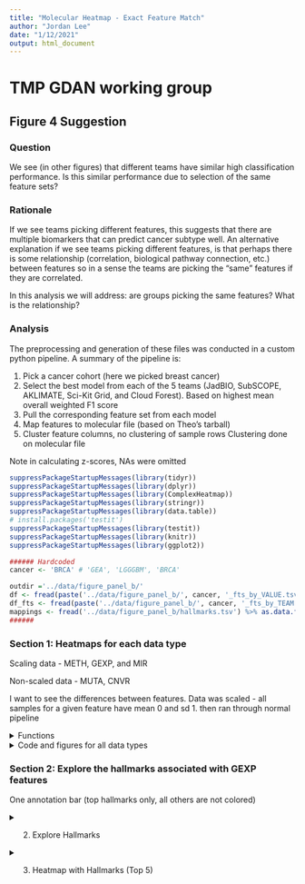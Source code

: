 ```yaml
---
title: "Molecular Heatmap - Exact Feature Match"
author: "Jordan Lee"
date: "1/12/2021"
output: html_document
---
```


# TMP GDAN working group 
## Figure 4 Suggestion

### Question

We see (in other figures) that different teams have similar high classification performance. Is this similar performance due to selection of the same feature sets?

### Rationale

If we see teams picking different features, this suggests that there are multiple biomarkers that can predict cancer subtype well. An alternative explanation if we see teams picking different features, is that perhaps there is some relationship (correlation, biological pathway connection, etc.) between features so in a sense the teams are picking the "same" features if they are correlated.

In this analysis we will address: are groups picking the same features? What is the relationship?


### Analysis

The preprocessing and generation of these files was conducted in a custom python pipeline. A summary of the pipeline is:

1. Pick a cancer cohort (here we picked breast cancer)
2. Select the best model from each of the 5 teams (JadBIO, SubSCOPE, AKLIMATE, Sci-Kit Grid, and Cloud Forest). Based on highest mean overall weighted F1 score
3. Pull the corresponding feature set from each model
4. Map features to molecular file (based on Theo's tarball)
5. Cluster feature columns, no clustering of sample rows Clustering done on molecular file

Note in calculating z-scores, NAs were omitted

```r

suppressPackageStartupMessages(library(tidyr))
suppressPackageStartupMessages(library(dplyr))
suppressPackageStartupMessages(library(ComplexHeatmap))
suppressPackageStartupMessages(library(stringr))
suppressPackageStartupMessages(library(data.table))
# install.packages('testit')
suppressPackageStartupMessages(library(testit))
suppressPackageStartupMessages(library(knitr))
suppressPackageStartupMessages(library(ggplot2))
```

```r
###### Hardcoded 
cancer <- 'BRCA' # 'GEA', 'LGGGBM', 'BRCA'

outdir ='../data/figure_panel_b/'
df <- fread(paste('../data/figure_panel_b/', cancer, '_fts_by_VALUE.tsv', sep='')) %>% as.data.frame()
df_fts <- fread(paste('../data/figure_panel_b/', cancer, '_fts_by_TEAM.tsv', sep=''))%>% as.data.frame()
mappings <- fread('../data/figure_panel_b/hallmarks.tsv') %>% as.data.frame()
######
```

### Section 1: Heatmaps for each data type

Scaling data - METH, GEXP, and MIR

Non-scaled data - MUTA, CNVR

I want to see the differences between features. Data was scaled - all samples for a given feature have mean 0 and sd 1. then ran through normal pipeline

<details><summary>Functions</summary><p>

```r
model2team <- function(df){
  # Read team model names and map to team name
  headers_vector <- c()
  names_vector <- c()
  
  models <- colnames(df)[!colnames(df) %in% c('featureID', 'Total')]
  
  for (header in models){
    if (grepl('gnosis', header, fixed=TRUE)){
      headers_vector <- c(headers_vector, header)
      names_vector <- c(names_vector, 'JADBIO')
    } 
    else if (grepl('CF', header, fixed=TRUE)){
      headers_vector <- c(headers_vector, header)
      names_vector <- c(names_vector, 'CForest')
    }
    else if (grepl('nn_jg', header, fixed=TRUE)){
      headers_vector <- c(headers_vector, header)
      names_vector <- c(names_vector, 'SubSCOPE')
    }
    else if (grepl('AKLIMATE', header, fixed=TRUE)){
      headers_vector <- c(headers_vector, header)
      names_vector <- c(names_vector, 'AKLIMATE')
    }
    else {
      headers_vector <- c(headers_vector, header)
      names_vector <- c(names_vector, 'SKGrid')
    }  
  }
  names(headers_vector) <- names_vector
  return(headers_vector)
}


get_colors <- function(df){
  # Pull color codes based on total number of subtypes
  nsubs <- df %>% 
    select(Labels) %>% 
    unique() %>%
    nrow() %>% 
    as.integer()
  if (nsubs == 4){
    color_codes <- c(
      "1" = 'salmon4',
      "2"='red3',
      "3"='orangered',
      "4"='orange1'
    )
  } else if (nsubs == 7){
    color_codes <- c(
      "1" = '#F58748',
      "2" ='#A95757',
      "3"='#4A2918',
      "4"='red3',
      "5"='orangered',
      "6"= 'salmon',
      "7" = 'orange1'
    )  
  }
  return(color_codes)
}



get_base_heatmap <- function(prefix, cancer, header_jadbio, header_cforest, header_aklimate, header_subscope, header_skgrid){
  # A. Order by subtype
  df_transform <- df %>% arrange(Labels)
  
  # B. Column annotation
  subtypestring <- paste(cancer, '_', sep='')
  
  subtype_ha <- rowAnnotation(
    Subtype = 
      select(df_transform, Labels) %>%
      mutate_all(funs(str_replace(., subtypestring, ""))) %>%
      as.matrix(), 
    na_col = 'grey', 
    col = list(
      Subtype = get_colors(df)
    ),
    show_annotation_name = FALSE,
    simple_anno_size = unit(2, "mm")
  )
  
  # C. Select data type
  df_transform <- df_transform %>%
      select(-Labels) %>%
      select(-all_of(cancer)) %>%
      select(starts_with(prefix))
  mat <- df_transform %>%
      as.matrix() %>%
      t()
  print(prefix)
  n_fts <- nrow(mat)
  print(n_fts)
  
  # 1. Heatmap that applies clustering we want
  #    second heatmap same row/col order but with added annotation bars
  
  # scale if appropriate 
  if (prefix %in% yes_scale){
    mat <- scale(t(mat), center=TRUE, scale=TRUE) #z-scores == each ft row will have mean 0, sd 1. omit NAs
  } else {
    mat <- t(mat) #flip for heatmap looks
  }
  
  fig <- Heatmap(
    mat,
    name = 'first heatmap',
    cluster_rows = FALSE,
    clustering_distance_columns = "euclidean",
    clustering_method_columns = "ward.D",
    cluster_columns = TRUE,
    show_row_names = FALSE,
    show_column_names = FALSE,
    column_title = paste('Features (n=', n_fts, ')', sep=''),
    row_title = paste('Samples (n=', nrow(mat), ')', sep=''),
    right_annotation = subtype_ha
  )
  # draw(fig) # dont need to draw
  
  
  #### 
  # Add team annotation bar
  ####
  # Ordering
  # 1. Get order of features post heatmap clustering
  heatmap_order <- column_order(fig) # index vector
  ftnames_order <- c() # featurename vector
  for (i in heatmap_order){
    add_ft <- colnames(mat)[i]
    ftnames_order <- c(ftnames_order, add_ft)
  }
  # print(ftnames_order)
  # 2. Get new matrix that is ordered by heatmap clustering
  mat2 <- mat[,match(ftnames_order, colnames(mat))]
  
  
  
  # Build annotation bars of teams feature sets. 
  # 1. df of all teams. match ft order in heatmap
  team_df<- df_fts %>% filter(featureID %in% ftnames_order) %>% arrange(match(featureID, ftnames_order))
  # 2. Pull just the team of interest
  jadbio <- team_df %>% pull(header_jadbio) %>% as.character()
  cforest <- team_df %>% pull(header_cforest) %>% as.character()
  aklimate <- team_df %>% pull(header_aklimate) %>% as.character()
  subscope <- team_df %>% pull(header_subscope) %>% as.character()
  skgrid <- team_df %>% pull(header_skgrid) %>% as.character()
  team_list <- HeatmapAnnotation(
    JADBIO = jadbio,
    CForest = cforest,
    AKLIMATE = aklimate,
    SubSCOPE = subscope,
    SKGrid = skgrid,
    col = list(
      JADBIO = c('0' = "#333333", '1' = "palevioletred1"),
      CForest =  c('0' = "#333333", '1' = "mediumpurple1"),
      AKLIMATE =  c('0' = "#333333", '1' = "cadetblue1"),
      SubSCOPE =  c('0' = "#333333", '1' = "palegreen2"),
      SKGrid =  c('0' = "#333333", '1' = "rosybrown2")
    ),
    show_legend = FALSE,
    nTeamsSelected= anno_barplot(team_df$Total, bar_width = 1)
  )
  
  # 3. Heatmap
  # Set up saving fig packet
  pdf(paste(cancer, 'ht_base', unlist(strsplit(prefix, ':'))[2],'.pdf',sep='_'), onefile=FALSE)
  fig <- Heatmap(
    mat2, #each col will have mean 0, sd 1
    name = prefix,
    width = unit(12, 'cm'),
    height = unit(12, 'cm'),
    cluster_rows = FALSE,
    clustering_distance_columns = "euclidean",
    clustering_method_columns = "ward.D",
    column_order = ftnames_order,
    show_row_names = FALSE,
    show_column_names = FALSE,
    column_title = paste('Features (n=', n_fts, ')', sep=''),
    row_title = paste('Samples (n=', nrow(mat2), ')', sep=''),
    right_annotation = subtype_ha,
    bottom_annotation = team_list,
  )
  draw(fig)
  dev.off()
  
  
  #####
  # unit tests
  #####
  # sanity check 1 - that the row orders are the same in the two heatmaps
  assert('Assertion Error: order of feature rows on heatmap and final heatmap not same', colnames(mat2) == ftnames_order)
  # sanity check 2 - directly compare heatmap rows
  heatmap_order <- column_order(fig) # index vector
  ftnames_order2 <- c() # featurename vector
  for (i in heatmap_order){
    add_ft <- colnames(mat2)[i]
    ftnames_order2 <- c(ftnames_order2, add_ft)
  }
  assert('Assertion Error: order of feature rows on heatmap and final heatmap not same', ftnames_order2 == ftnames_order)
  
  print(paste('Distance metric = ', fig@column_dend_param$distance, '. Method = ', fig@column_dend_param$method, sep=' '))
  
  # Assign to 'output' variables
  return(list('results_matrix' = mat2, 'results_ft_order' = ftnames_order, 'subtype_annotation' = subtype_ha))
}
```





</details>

<details><summary>Code and figures for all data types</summary><p>

```r
####
# Create Heatmap for all data types
####
# Define platform for hallmark heatmap
if (cancer == 'BRCA'){
  platform_of_interest <- 'N:GEXP'
} else if (cancer == 'LGGGBM'){
  platform_of_interest <- 'N:METH'
} else if (cancer == 'GEA'){
  platform_of_interest <- 'N:METH'
}


# Build list of data types present
if (cancer == 'BRCA' | cancer == 'GEA' ){
  platforms <- c('N:METH', 'N:MIR', 'I:CNVR', 'B:MUTA', 'N:GEXP')
} else if (cancer == 'LGGGBM'){
  platforms <- c('N:METH', 'I:CNVR', 'B:MUTA', 'N:GEXP')
}



# Set which to scale
yes_scale <- c('N:METH', 'N:GEXP','N:MIR') # which fts to scale

# get models
models <- model2team(df_fts)

# Set up saving fig packet
setwd(outdir)
for (prefix in platforms){
  # Create Base Heatmap
  results_list <- get_base_heatmap(
    prefix, 
    cancer, 
    models['JADBIO'],
    models['CForest'],
    models['AKLIMATE'],
    models['SubSCOPE'],
    models['SKGrid']
  )
  
  # If platform for Hallmarks Heatmap then save global variables - input for Section 2
  if (prefix == platform_of_interest){
    print('want to use this one')
    print(prefix)
    mat2 <- results_list[['results_matrix']]
    ftnames_order <- results_list[['results_ft_order']]  
    subtype_annotation <- results_list[['subtype_annotation']]
    n_fts <- length(ftnames_order)
  }
}


```



</details>


### Section 2: Explore the hallmarks associated with GEXP features

One annotation bar (top hallmarks only, all others are not colored)


<details><summary>2. Explore Hallmarks</summary><p>

```r
######
# Prep
# look up if in hallmark mappings table
n_hallmarks <- c() # exploratory
pooled_hallmarks <- c() # exploratory

if (platform_of_interest == 'N:GEXP'){
  for (feature in ftnames_order){
    # 1. Preprocess - to gene symbol
    GENE <- unlist(strsplit(feature, '::'))[2]
    GENE <- unlist(strsplit(GENE, ':'))[1]
    # 2. Hallmark Mapping
    halls <- mappings[mappings$human_gene_symbol==GENE,]$gs_name %>% as.vector()
    # Multiple Hallmarks
    n_hallmarks <- c(n_hallmarks, length(halls))
    pooled_hallmarks <- c(pooled_hallmarks, halls)
  }  
} else if (platform_of_interest == 'N:METH'){
  for (feature in ftnames_order){
    # 1. Preprocess - to gene symbol
    GENE <- unlist(strsplit(feature, ':'))[4]
    # 2. Hallmark Mapping
    halls <- mappings[mappings$human_gene_symbol==GENE,]$gs_name %>% as.vector()
    # Multiple Hallmarks
    n_hallmarks <- c(n_hallmarks, length(halls))
    pooled_hallmarks <- c(pooled_hallmarks, halls)
  }  
}



# How many hallmarks is a feature associated with?
# Set up saving fig packet
setwd(outdir)
pdf(paste(cancer, 'hallmark_fts', unlist(strsplit(platform_of_interest, ':'))[2],'.pdf',sep='_'), onefile=FALSE)

df2 <- table(n_hallmarks) %>% as.data.frame()
colnames(df2)<- c('nHallmarks', 'Freq')
ggplot(data=df2, aes(x=nHallmarks, y=Freq, fill='blue')) + 
  geom_bar(stat='identity') +
  geom_text(aes(label=Freq), vjust=-0.3, size=3.5) +
  ggtitle('Histogram - How many hallmarks is a feature associated with?') +
  theme(legend.position = "none")
dev.off()

# What hallmarks are fts most often associated with?
# Set up saving fig packet
pdf(paste(cancer, 'hallmark_hist', unlist(strsplit(platform_of_interest, ':'))[2],'.pdf',sep='_'), onefile=FALSE)

df2 <- sort(table(pooled_hallmarks), decreasing=T) %>% as.data.frame()
colnames(df2)<- c('Hallmarks', 'Freq')
ggplot(data=df2, aes(x=Hallmarks, y=Freq, fill='blue')) + 
  geom_bar(stat='identity') +
  geom_text(aes(label=Freq), hjust=-0.5, size=1.5) +
  ggtitle('What hallmarks are fts most often associated with') +
  theme(text = element_text(size=6)) +
  theme(legend.position = "none") +
  coord_flip()
dev.off()
```

</details>

<details><summary>3. Heatmap with Hallmarks (Top 5)</summary><p>

```r
####
# function
####
build_hallmark_vect <- function(hallmark, ftnames_order, platform_of_interest){
  fts_checked <- c() # sanity check
  hallmark_present <- c()
  
  for (feature in ftnames_order){
    # 1. Preprocess - to gene symbol
    if (platform_of_interest == 'N:GEXP'){
      GENE <- unlist(strsplit(feature, '::'))[2]
      GENE <- unlist(strsplit(GENE, ':'))[1]
    } else if (platform_of_interest == 'N:METH'){
      GENE <- unlist(strsplit(feature, ':'))[4]
    }

    # 2. Hallmark Mapping
    halls <- mappings[mappings$human_gene_symbol==GENE,]$gs_name %>% as.vector()
    # If hallmark present
    if (hallmark %in% halls){
      i <- match(hallmark, halls)
      hallmark_present <- c(hallmark_present, 1)
      fts_checked <- c(fts_checked, feature)
    }
    else {
      hallmark_present <- c(hallmark_present, 0)
      fts_checked <- c(fts_checked, feature)
    }
  }
  return(hallmark_present)
}
```

```r
# Get top data
hallmark_data <- sort(table(pooled_hallmarks), decreasing=T)

# Find top hallmarks
print('Heatmap below will use these hallmarks (order matches with heatmap)')
top <- hallmark_data[1:5]
top <- names(top)
```

#### Need to manually update this code chunk

```r
print('need to manually update this')


gene_set_size <- function(input_hallmark){
  # subset for hallmark rows
  tab<- mappings[mappings['gs_name']==input_hallmark,]
  # count unique gene symbols
  genes <- unique(unlist(tab['human_gene_symbol']))
  return(length(genes))
}

for (h in top){
  print(h)
  print(gene_set_size(h))
}

```

```r
# TODO add these as argument input into function
header_jadbio <- models['JADBIO']
header_cforest <- models['CForest']
header_aklimate <- models['AKLIMATE']
header_subscope <- models['SubSCOPE']
header_skgrid <- models['SKGrid']

subtype_ha <- subtype_annotation

```

```r
# TODO make less janky so autopopulates the annotation names 
if (cancer == 'LGGGBM' & top == c("INTERFERON_GAMMA_RESPONSE", "MTORC1_SIGNALING", "IL2_STAT5_SIGNALING", "INFLAMMATORY_RESPONSE", "ESTROGEN_RESPONSE_LATE") ){
  vals_1 <- build_hallmark_vect(top[1],ftnames_order, platform_of_interest)
  vals_2 <- build_hallmark_vect(top[2],ftnames_order, platform_of_interest)
  vals_3 <- build_hallmark_vect(top[3],ftnames_order, platform_of_interest)
  vals_4 <- build_hallmark_vect(top[4],ftnames_order, platform_of_interest)
  vals_5 <- build_hallmark_vect(top[5],ftnames_order, platform_of_interest)
  
  # Build annotation bars of teams feature sets. 
  # 1. df of all teams. match ft order in heatmap
  team_df<- df_fts %>% filter(featureID %in% ftnames_order) %>% arrange(match(featureID, ftnames_order))
  # 2. Pull just the team of interest
  jadbio <- team_df %>% pull(header_jadbio) %>% as.character()
  cforest <- team_df %>% pull(header_cforest) %>% as.character()
  aklimate <- team_df %>% pull(header_aklimate) %>% as.character()
  subscope <- team_df %>% pull(header_subscope) %>% as.character()
  skgrid <- team_df %>% pull(header_skgrid) %>% as.character()
  
  # Build annotation
  col_annot <- HeatmapAnnotation(
    AKLIMATE = aklimate,
    SubSCOPE = subscope,
    CForest = cforest,
    JADBIO = jadbio,
    SKGrid = skgrid,
    
    nTeamsSelected= anno_barplot(team_df$Total, bar_width = 1, gp = gpar(fill='blue', col='grey38') ),
    
    # TODO need to manually update the name + gene set size of each hallmark name + color pallate
    'InterferonGammaResponse_200' = vals_1,
    MTORC1Signaling_200 = vals_2,
    IL2STAT5Signaling_199 = vals_3,
    InflammatoryResponse_200 = vals_4,
    EstrogenResponseLate_200 = vals_5,  
    
    col = list(
      AKLIMATE =  c('0' = "#333333", '1' = "cadetblue1"),
      SubSCOPE =  c('0' = "#333333", '1' = "palegreen2"),
      CForest =  c('0' = "#333333", '1' = "mediumpurple1"),
      JADBIO = c('0' = "#333333", '1' = "palevioletred1"),
      SKGrid =  c('0' = "#333333", '1' = "rosybrown2"),
      'InterferonGammaResponse_200' = c('0' = "#333333", '1' = "darkgoldenrod3"),
      MTORC1Signaling_200 = c('0' = "#333333", '1' = "darkgoldenrod3"),
      IL2STAT5Signaling_199 = c('0' = "#333333", '1' = "darkgoldenrod3"),
      InflammatoryResponse_200 = c('0' = "#333333", '1' = "darkgoldenrod3"),
      EstrogenResponseLate_200 = c('0' = "#333333", '1' = "darkgoldenrod3")
    ),
    show_legend = FALSE,
    gap = unit(c(0,0,0,0,1,1,0,0,0,0), 'mm')
  )
  
  # Plot
  fig <- Heatmap(
    mat2, #each col will have mean 0, sd 1
    name = unlist(strsplit(platform_of_interest, ':'))[2],
    cluster_rows = FALSE,
    cluster_columns = FALSE,
    show_row_names = FALSE,
    show_column_names = FALSE,
    column_title = paste('Features (n=', n_fts, ')', sep=''),
    row_title = paste('Samples (n=', nrow(mat2), ')', sep=''),
    right_annotation = subtype_ha,
    bottom_annotation = col_annot,
    use_raster = TRUE
  )
  # Set up saving fig packet
  setwd(outdir)
  pdf(paste(cancer, 'ht_top5', unlist(strsplit(platform_of_interest, ':'))[2],'.pdf',sep='_'), onefile=FALSE)
  draw(fig)
  dev.off()
} else if (cancer == 'BRCA' & top == c("ESTROGEN_RESPONSE_EARLY", "ESTROGEN_RESPONSE_LATE", "E2F_TARGETS", "G2M_CHECKPOINT", "MTORC1_SIGNALING" ) ){
  vals_1 <- build_hallmark_vect(top[1],ftnames_order, platform_of_interest)
  vals_2 <- build_hallmark_vect(top[2],ftnames_order, platform_of_interest)
  vals_3 <- build_hallmark_vect(top[3],ftnames_order, platform_of_interest)
  vals_4 <- build_hallmark_vect(top[4],ftnames_order, platform_of_interest)
  vals_5 <- build_hallmark_vect(top[5],ftnames_order, platform_of_interest)
  
  # Build annotation bars of teams feature sets. 
  # 1. df of all teams. match ft order in heatmap
  team_df<- df_fts %>% filter(featureID %in% ftnames_order) %>% arrange(match(featureID, ftnames_order))
  # 2. Pull just the team of interest
  jadbio <- team_df %>% pull(header_jadbio) %>% as.character()
  cforest <- team_df %>% pull(header_cforest) %>% as.character()
  aklimate <- team_df %>% pull(header_aklimate) %>% as.character()
  subscope <- team_df %>% pull(header_subscope) %>% as.character()
  skgrid <- team_df %>% pull(header_skgrid) %>% as.character()
  
  # Build annotation
  col_annot <- HeatmapAnnotation(
    AKLIMATE = aklimate,
    SubSCOPE = subscope,
    CForest = cforest,
    JADBIO = jadbio,
    SKGrid = skgrid,
    
    nTeamsSelected= anno_barplot(team_df$Total, bar_width = 1, gp = gpar(fill='blue', col='grey38') ),
    
    # TODO need to manually update the name + gene set size of each hallmark name + color pallate
    EstrogrenResponseEarly_200 = vals_1,
    EstrogrenResponseLate_200 = vals_2,
    E2FTargets_200 = vals_3,
    G2MCheckpoint_200 = vals_4,
    MTORC1Signaling_200 = vals_5,  
    
    col = list(
      AKLIMATE =  c('0' = "#333333", '1' = "cadetblue1"),
      SubSCOPE =  c('0' = "#333333", '1' = "palegreen2"),
      CForest =  c('0' = "#333333", '1' = "mediumpurple1"),
      JADBIO = c('0' = "#333333", '1' = "palevioletred1"),
      SKGrid =  c('0' = "#333333", '1' = "rosybrown2"),
      EstrogrenResponseEarly_200 = c('0' = "#333333", '1' = "darkgoldenrod3"),
      EstrogrenResponseLate_200 = c('0' = "#333333", '1' = "darkgoldenrod3"),
      E2FTargets_200 = c('0' = "#333333", '1' = "darkgoldenrod3"),
      G2MCheckpoint_200 = c('0' = "#333333", '1' = "darkgoldenrod3"),
      MTORC1Signaling_200 = c('0' = "#333333", '1' = "darkgoldenrod3")
    ),
    show_legend = FALSE,
    gap = unit(c(0,0,0,0,1,1,0,0,0,0), 'mm')
  )
  
  # Plot
  fig <- Heatmap(
    mat2, #each col will have mean 0, sd 1
    name = unlist(strsplit(platform_of_interest, ':'))[2],
    cluster_rows = FALSE,
    cluster_columns = FALSE,
    show_row_names = FALSE,
    show_column_names = FALSE,
    column_title = paste('Features (n=', n_fts, ')', sep=''),
    row_title = paste('Samples (n=', nrow(mat2), ')', sep=''),
    right_annotation = subtype_ha,
    bottom_annotation = col_annot,
    use_raster = TRUE
  )
  # Set up saving fig packet
  setwd(outdir)
  pdf(paste(cancer, 'ht_top5', unlist(strsplit(platform_of_interest, ':'))[2],'.pdf',sep='_'), onefile=FALSE)
  draw(fig)
  dev.off()
} else if (cancer == 'GEA' & top == c("IL2_STAT5_SIGNALING", "APICAL_JUNCTION", "EPITHELIAL_MESENCHYMAL_TRANSITION", "HYPOXIA", "MYOGENESIS") ){
  vals_1 <- build_hallmark_vect(top[1],ftnames_order, platform_of_interest)
  vals_2 <- build_hallmark_vect(top[2],ftnames_order, platform_of_interest)
  vals_3 <- build_hallmark_vect(top[3],ftnames_order, platform_of_interest)
  vals_4 <- build_hallmark_vect(top[4],ftnames_order, platform_of_interest)
  vals_5 <- build_hallmark_vect(top[5],ftnames_order, platform_of_interest)
  
  # Build annotation bars of teams feature sets. 
  # 1. df of all teams. match ft order in heatmap
  team_df<- df_fts %>% filter(featureID %in% ftnames_order) %>% arrange(match(featureID, ftnames_order))
  # 2. Pull just the team of interest
  jadbio <- team_df %>% pull(header_jadbio) %>% as.character()
  cforest <- team_df %>% pull(header_cforest) %>% as.character()
  aklimate <- team_df %>% pull(header_aklimate) %>% as.character()
  subscope <- team_df %>% pull(header_subscope) %>% as.character()
  skgrid <- team_df %>% pull(header_skgrid) %>% as.character()
  
  # Build annotation
  col_annot <- HeatmapAnnotation(
    AKLIMATE = aklimate,
    SubSCOPE = subscope,
    CForest = cforest,
    JADBIO = jadbio,
    SKGrid = skgrid,
    
    nTeamsSelected= anno_barplot(team_df$Total, bar_width = 1, gp = gpar(fill='blue', col='grey38') ),
    
    # TODO need to manually update the name + gene set size of each hallmark name + color pallate
    IL2STAT5Signaling_199 = vals_1,
    ApicalJunction_200 = vals_2,
    EpithelialMesenchymalTransition_200 = vals_3,
    Hypoxia_200 = vals_4,
    Myogenesis_200 = vals_5,  
    
    col = list(
      AKLIMATE =  c('0' = "#333333", '1' = "cadetblue1"),
      SubSCOPE =  c('0' = "#333333", '1' = "palegreen2"),
      CForest =  c('0' = "#333333", '1' = "mediumpurple1"),
      JADBIO = c('0' = "#333333", '1' = "palevioletred1"),
      SKGrid =  c('0' = "#333333", '1' = "rosybrown2"),
      IL2STAT5Signaling_199 = c('0' = "#333333", '1' = "darkgoldenrod3"),
      ApicalJunction_200 = c('0' = "#333333", '1' = "darkgoldenrod3"),
      EpithelialMesenchymalTransition_200 = c('0' = "#333333", '1' = "darkgoldenrod3"),
      Hypoxia_200 = c('0' = "#333333", '1' = "darkgoldenrod3"),
      Myogenesis_200 = c('0' = "#333333", '1' = "darkgoldenrod3")
    ),
    show_legend = FALSE,
    gap = unit(c(0,0,0,0,1,1,0,0,0,0), 'mm')
  )
  
  # Plot
  fig <- Heatmap(
    mat2, #each col will have mean 0, sd 1
    width = unit(10, 'cm'),
    height = unit(10, 'cm'),
    name = unlist(strsplit(platform_of_interest, ':'))[2],
    cluster_rows = FALSE,
    cluster_columns = FALSE,
    show_row_names = FALSE,
    show_column_names = FALSE,
    column_title = paste('Features (n=', n_fts, ')', sep=''),
    row_title = paste('Samples (n=', nrow(mat2), ')', sep=''),
    right_annotation = subtype_ha,
    bottom_annotation = col_annot,
    use_raster = TRUE
  )
  # Set up saving fig packet
  setwd(outdir)
  pdf(paste(cancer, 'ht_top5', unlist(strsplit(platform_of_interest, ':'))[2],'.pdf',sep='_'), onefile=FALSE)
  draw(fig)
  dev.off()
  
}
```

</details>